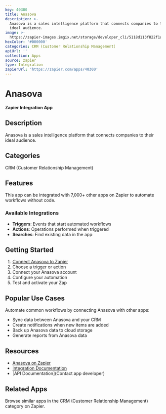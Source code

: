 ```yaml
---
key: 40300
title: Anasova
description: >-
  Anasova is a sales intelligence platform that connects companies to their
  ideal audience.
image: >-
  https://zapier-images.imgix.net/storage/developer_cli/5118d113f822f1a2163a51ffcd68c092.png?auto=format%2Ccompress&ixlib=python-3.0.0&q=50
hexColor: '#000000'
categories: CRM (Customer Relationship Management)
apiUrl: ''
collection: Apps
source: zapier
type: Integration
zapierUrl: 'https://zapier.com/apps/40300'
---
```

# Anasova

**Zapier Integration App**

## Description

Anasova is a sales intelligence platform that connects companies to their ideal audience.

## Categories

CRM (Customer Relationship Management)

## Features

This app can be integrated with 7,000+ other apps on Zapier to automate workflows without code.

### Available Integrations

- **Triggers**: Events that start automated workflows
- **Actions**: Operations performed when triggered
- **Searches**: Find existing data in the app

## Getting Started

1. [Connect Anasova to Zapier](https://zapier.com/apps/40300)
2. Choose a trigger or action
3. Connect your Anasova account
4. Configure your automation
5. Test and activate your Zap

## Popular Use Cases

Automate common workflows by connecting Anasova with other apps:

- Sync data between Anasova and your CRM
- Create notifications when new items are added
- Back up Anasova data to cloud storage
- Generate reports from Anasova data

## Resources

- [Anasova on Zapier](https://zapier.com/apps/40300)
- [Integration Documentation](https://zapier.com/apps/40300/integrations)
- [API Documentation](Contact app developer)

## Related Apps

Browse similar apps in the CRM (Customer Relationship Management) category on Zapier.
